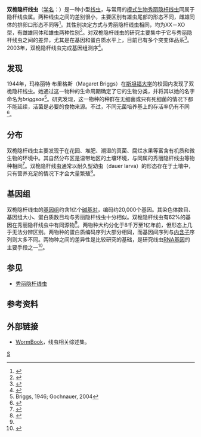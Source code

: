 {{Speciesbox
| taxon = Caenorhabditis briggsae
| binomial_authority = Briggs, 1946
}}
'''双桅隐杆线虫'''（[[学名|学名]]：{{lang|la|'''''Caenorhabditis briggsae'''''}}）是一种小型[[线虫|线虫]]，与常用的[[模式生物|模式生物]][[秀丽隐杆线虫|秀丽隐杆线虫]]同属于隐杆线虫属。两种线虫之间的差别很小，主要区别有雄虫尾部的形态不同，雌雄同体的排卵口形态不同等<ref>{{cite journal |author1=Gupta, B. P. |author2=Sternberg, P. W. |year=2003 |url=http://genomebiology.com/2003/4/12/238 |accessdate=2016-12-12 |title=The draft genome sequence of the nematode ''Caenorhabditis briggsae'', a companion to ''C. elegans'' |journal=''Genome Biology'' |volume=4 |pages=238 |doi=10.1186/gb-2003-4-12-238 |pmid=14659008 |issue=12 |pmc=329410 |archive-date=2014-09-05 |archive-url=https://web.archive.org/web/20140905083759/http://genomebiology.com/2003/4/12/238 |dead-url=no }}</ref>。其性别决定方式与秀丽隐杆线虫相同，均为XX－XO型，有雌雄同体和雄虫两种性别<ref>{{cite web | last=Haag | first=E. S. | title=The evolution of nematode sex determination: ''C. elegans'' as a reference point for comparative biology | publisher=''WormBook'' | url=http://www.wormbook.org/chapters/www_evolutionsexdetermin/evolutionsexdetermin.html | accessdate=2016-12-12 | archive-date=2016-12-19 | archive-url=https://web.archive.org/web/20161219060557/http://www.wormbook.org/chapters/www_evolutionsexdetermin/evolutionsexdetermin.html | dead-url=yes }}</ref>。对双桅隐杆线虫的研究主要集中于它与秀丽隐杆线虫之间的差异，尤其是在基因和蛋白质水平上，目前已有多个突变体品系<ref>{{cite web|title=''C. Briggsae Research Resource''|url=http://www.briggsae.org|accessdate=2016-12-12|archive-date=2017-04-21|archive-url=https://web.archive.org/web/20170421095921/http://www.briggsae.org/|dead-url=no}}</ref>。2003年，双桅隐杆线虫完成基因组测序<ref name=Stein>{{cite journal |last=Stein |year=2003 |url=http://biology.plosjournals.org/perlserv/?request=get-document&doi=10.1371/journal.pbio.0000045 |accessdate=2016-12-12 |title=The Genome Sequence of ''Caenorhabditis briggsae'': A Platform for Comparative Genomics |journal=''PLoS Biology'' |volume=1 |pages=166–192 |doi=10.1371/journal.pbio.0000045 |pmid=14624247 |issue=2 |pmc=261899 |first=L. D. |display-authors=2 |last2=Blasiar |first2=Darin |last3=Blumenthal |first3=Thomas |last4=Brent |first4=Michael R. |last5=Chen |first5=Nansheng |last6=Chinwalla |first6=Asif |last7=Clarke |first7=Laura |last8=Clee |first8=Chris |archive-date=2006-04-26 |archive-url=https://web.archive.org/web/20060426175014/http://biology.plosjournals.org/perlserv/?request=get-document&doi=10.1371%2Fjournal.pbio.0000045 |dead-url=no }}</ref>。

== 发现 ==
1944年，玛格丽特·布里格斯（Magaret Briggs）在[[斯坦福大学|斯坦福大学]]的校园内发现了双桅隐杆线虫。她通过这一物种的生命周期确定了它的生物分类，并将其以她的名字命名为''briggsae''<ref>Briggs, 1946; Gochnauer, 2004</ref>。研究发现，这一物种的种群在无细菌或只有死细菌的情况下都不能延续，活菌是必要的食物来源。不过，不同无菌培养基上的存活率仍有不同<ref>{{cite web|title=''Ellsworth C. Dougherty''|url=http://plpnemweb.ucdavis.edu/Nemaplex/General/Biographies/ECDougherty.htm|publisher=[[加州大学戴维斯分校|University of California Davis]]|accessdate=2016-12-12|deadurl=yes|archiveurl=https://web.archive.org/web/20080526155603/http://plpnemweb.ucdavis.edu/Nemaplex/General/Biographies/ECDougherty.htm|archivedate=2008-05-26}}</ref>。

== 分布 ==
双桅隐杆线虫主要发现于在花园、堆肥、潮湿的真菌、腐烂水果等富含有机质和微生物的环境中。其自然分布区是温带地区的土壤环境，与同属的秀丽隐杆线虫等物种相同<ref>{{cite web |author=Watson, L. D. |year=2007 |url=http://genome.wustl.edu/genomes/view/caenorhabditis_briggsae/ |accessdate=2016-12-12 |title=''Caenorhabditis briggsae'' |institution=Washington University in St. Louis |display-authors=etal |archive-url=https://web.archive.org/web/20100601194316/http://genome.wustl.edu/genomes/view/caenorhabditis_briggsae/ |archive-date=2010-06-01 |dead-url=yes }}</ref>。双桅隐杆线虫通常以耐久型幼虫（dauer larva）的形态存在于土壤中，只有营养充足的情况下才会大量繁殖<ref name=Kiontke>{{cite journal|author1=Kiontke, K.|author2=Sudhaus, W.|title=Ecology of ''Caenorhabditis'' species|journal=''Wormbook''|date=2006|doi=10.1895/wormbook.1.37.1|url=http://www.wormbook.org/chapters/www_ecolCaenorhabditis/ecolCaenorhabditis.html#bib54|accessdate=2016-12-09|archive-date=2016-11-03|archive-url=https://web.archive.org/web/20161103193029/http://www.wormbook.org/chapters/www_ecolCaenorhabditis/ecolCaenorhabditis.html#bib54|dead-url=no}}</ref>。

== 基因组 ==
双桅隐杆线虫的[[基因组|基因组]]约含1亿个[[碱基对|碱基对]]，编码约20,000个基因。其染色体数目、基因组大小、蛋白质数目均与秀丽隐杆线虫十分相似。双桅隐杆线虫有62%的基因在秀丽隐杆线虫中有同源物<ref name=Stein/>。两物种大约分化于8千万至1亿年前，但形态上几乎无法分辨区别。两物种的蛋白质编码序列大部分相同，而基因间序列与[[内含子|内含子]]序列则大多不同。两物种之间的差异性是比较研究的基础，是研究线虫[[RNA基因|RNA基因]]的主要手段之一<ref>{{cite journal|author1=Gupta, B. P.|author2=Johnsen, R.|author3=Chen, N.|title=Genomics and biology of the nematode ''Caenorhabditis briggsae''|journal=''Wormbook''|date=2007|doi=10.1895/wormbook.1.136.1|url=http://www.wormbook.org/chapters/www_genomesCbriggsae/genomesCbriggsae.html|accessdate=2016-12-12|archive-date=2016-12-04|archive-url=https://web.archive.org/web/20161204130740/http://www.wormbook.org/chapters/www_genomesCbriggsae/genomesCbriggsae.html|dead-url=no}}</ref>。

== 参见 ==
*[[秀丽隐杆线虫|秀丽隐杆线虫]]

== 参考资料 ==
{{reflist}}

== 外部链接 ==
*[http://www.wormbook.org WormBook]{{Wayback|url=http://www.wormbook.org/ |date=20111011212256 }}，线虫相关综述集。
{{Taxonbar}}
[[Category:隱桿線蟲屬|S]]